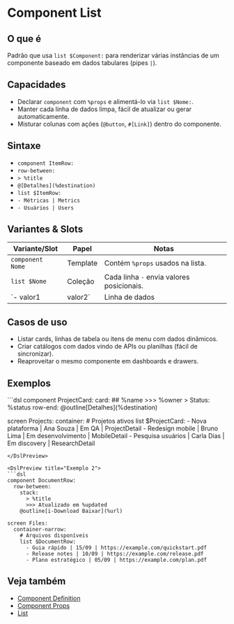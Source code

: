 # Component List

## O que é
Padrão que usa `list $Component:` para renderizar várias instâncias de um componente baseado em dados tabulares (pipes `|`).

## Capacidades
- Declarar `component` com `%props` e alimentá-lo via `list $Nome:`.
- Manter cada linha de dados limpa, fácil de atualizar ou gerar automaticamente.
- Misturar colunas com ações (`@button`, `#[Link]`) dentro do componente.

## Sintaxe
- `component ItemRow:`
- `row-between:`
- `> %title`
- `@[Detalhes](%destination)`
- `list $ItemRow:`
- `- Métricas | Metrics`
- `- Usuários | Users`


## Variantes & Slots
| Variante/Slot | Papel | Notas |
| --- | --- | --- |
| `component Nome` | Template | Contém `%props` usados na lista. |
| `list $Nome` | Coleção | Cada linha `-` envia valores posicionais. |
| `- valor1 | valor2` | Linha de dados | Ordem deve casar com `%props` declarados. |

## Casos de uso
- Listar cards, linhas de tabela ou itens de menu com dados dinâmicos.
- Criar catálogos com dados vindo de APIs ou planilhas (fácil de sincronizar).
- Reaproveitar o mesmo componente em dashboards e drawers.

## Exemplos
<DslPreview title="Exemplo 1">
```dsl
component ProjectCard:
  card:
    ## %name
    >>> %owner
    > Status: %status
    row-end:
      @outline[Detalhes](%destination)

screen Projects:
  container:
    # Projetos ativos
    list $ProjectCard:
      - Nova plataforma | Ana Souza | Em QA | ProjectDetail
      - Redesign mobile | Bruno Lima | Em desenvolvimento | MobileDetail
      - Pesquisa usuários | Carla Dias | Em discovery | ResearchDetail
```
</DslPreview>

<DslPreview title="Exemplo 2">
```dsl
component DocumentRow:
  row-between:
    stack:
      > %title
      >>> Atualizado em %updated
    @outline[i-Download Baixar](%url)

screen Files:
  container-narrow:
    # Arquivos disponíveis
    list $DocumentRow:
      - Guia rápido | 15/09 | https://example.com/quickstart.pdf
      - Release notes | 10/09 | https://example.com/release.pdf
      - Plano estratégico | 05/09 | https://example.com/plan.pdf
```
</DslPreview>

## Veja também
- [Component Definition](./component-definition)
- [Component Props](./component-props)
- [List](./list)
